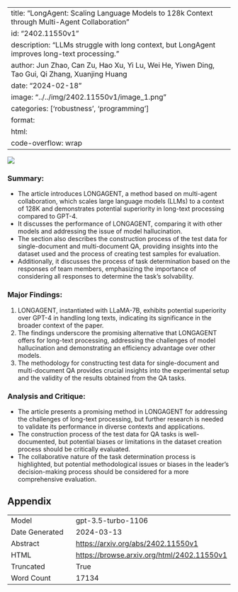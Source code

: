 
---
title: "LongAgent: Scaling Language Models to 128k Context through Multi-Agent Collaboration"
id: "2402.11550v1"
description: "LLMs struggle with long context, but LongAgent improves long-text processing."
author: Jun Zhao, Can Zu, Hao Xu, Yi Lu, Wei He, Yiwen Ding, Tao Gui, Qi Zhang, Xuanjing Huang
date: "2024-02-18"
image: "../../img/2402.11550v1/image_1.png"
categories: ['robustness', 'programming']
format:
  html:
    code-overflow: wrap
---

![](../../img/2402.11550v1/image_1.png)

### Summary:
- The article introduces LONGAGENT, a method based on multi-agent collaboration, which scales large language models (LLMs) to a context of 128K and demonstrates potential superiority in long-text processing compared to GPT-4. 
- It discusses the performance of LONGAGENT, comparing it with other models and addressing the issue of model hallucination. 
- The section also describes the construction process of the test data for single-document and multi-document QA, providing insights into the dataset used and the process of creating test samples for evaluation. 
- Additionally, it discusses the process of task determination based on the responses of team members, emphasizing the importance of considering all responses to determine the task's solvability.

### Major Findings:
1. LONGAGENT, instantiated with LLaMA-7B, exhibits potential superiority over GPT-4 in handling long texts, indicating its significance in the broader context of the paper.
2. The findings underscore the promising alternative that LONGAGENT offers for long-text processing, addressing the challenges of model hallucination and demonstrating an efficiency advantage over other models.
3. The methodology for constructing test data for single-document and multi-document QA provides crucial insights into the experimental setup and the validity of the results obtained from the QA tasks.

### Analysis and Critique:
- The article presents a promising method in LONGAGENT for addressing the challenges of long-text processing, but further research is needed to validate its performance in diverse contexts and applications.
- The construction process of the test data for QA tasks is well-documented, but potential biases or limitations in the dataset creation process should be critically evaluated.
- The collaborative nature of the task determination process is highlighted, but potential methodological issues or biases in the leader's decision-making process should be considered for a more comprehensive evaluation.

## Appendix

|          |          |
|----------|----------|
| Model     | gpt-3.5-turbo-1106       |
| Date Generated     | 2024-03-13       |
| Abstract | [https://arxiv.org/abs/2402.11550v1](https://arxiv.org/abs/2402.11550v1)        |
| HTML     | [https://browse.arxiv.org/html/2402.11550v1](https://browse.arxiv.org/html/2402.11550v1)       |
| Truncated       | True       |
| Word Count       | 17134       |